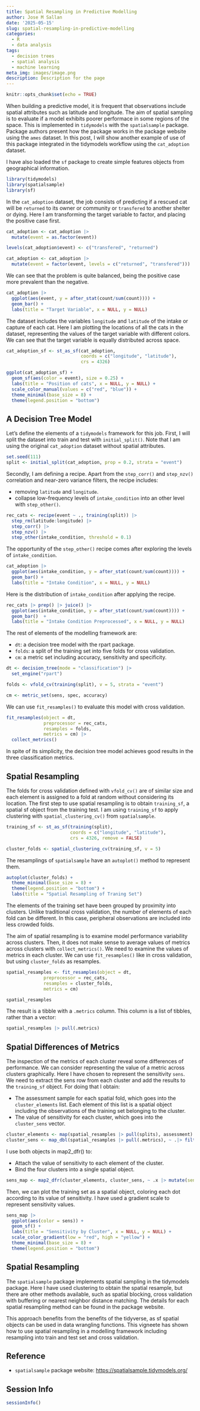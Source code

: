 ```yaml
---
title: Spatial Resampling in Predictive Modelling
author: Jose M Sallan
date: '2025-05-15'
slug: spatial-resampling-in-predictive-modelling
categories:
  - R
  - data analysis
tags:
  - decision trees
  - spatial analysis
  - machine learning
meta_img: images/image.png
description: Description for the page
---
```


```r
knitr::opts_chunk$set(echo = TRUE)
```

When building a predictive model, it is frequent that observations include spatial attributes such as latitude and longitude. The aim of spatial sampling is to evaluate if a model exhibits poorer performace in some regions of the space. This is implemented in `tidymodels` with the `spatialsample` package. Package authors present how the package works in the package website using the `ames` dataset. In this post, I will show another example of use of this package integrated in the tidymodels workflow using the `cat_adoption` dataset.

I have also loaded the `sf` package to create simple features objects from geographical information.

```r
library(tidymodels)
library(spatialsample)
library(sf)
```

In the `cat_adoption` dataset, the job consists of predicting if a rescued cat will be `returned` to its owner or community or `transfered` to another shelter or dying. Here I am transforming the target variable to factor, and placing the positive case first.

```r
cat_adoption <- cat_adoption |>
  mutate(event = as.factor(event))

levels(cat_adoption$event) <- c("transfered", "returned")

cat_adoption <- cat_adoption |>
  mutate(event = factor(event, levels = c("returned", "transfered")))
```

We can see that the problem is quite balanced, being the positive case more prevalent than the negative.

```r
cat_adoption |>
  ggplot(aes(event, y = after_stat(count/sum(count)))) +
  geom_bar() +
  labs(title = "Target Variable", x = NULL, y = NULL)
```

The dataset includes the variables `longitude` and `latitude` of the intake or capture of each cat. Here I am plotting the locations of all the cats in the dataset, representing the values of the target variable with different colors. We can see that the target variable is equally distributed across space.

```r
cat_adoption_sf <- st_as_sf(cat_adoption, 
                            coords = c("longitude", "latitude"), 
                            crs = 4326)

ggplot(cat_adoption_sf) +
  geom_sf(aes(color = event), size = 0.25) +
  labs(title = "Position of cats", x = NULL, y = NULL) +
  scale_color_manual(values = c("red", "blue")) +
  theme_minimal(base_size = 8) +
  theme(legend.position = "bottom")
```

## A Decision Tree Model

Let's define the elements of a `tidymodels` framework for this job. First, I will split the dataset into train and test with `initial_split()`. Note that I am using the original `cat_adoption` dataset without spatial attributes.

```r
set.seed(111)
split <- initial_split(cat_adoption, prop = 0.2, strata = "event")
```

Secondly, I am defining a recipe. Apart from the `step_corr()` and `step_nzv()` correlation and near-zero variance filters, the recipe includes:

- removing `latitude` and `longitude`.
- collapse low-frequency levels of `intake_condition` into an other level with `step_other()`.

```r
rec_cats <- recipe(event ~ ., training(split)) |>
  step_rm(latitude:longitude) |>
  step_corr() |>
  step_nzv() |>
  step_other(intake_condition, threshold = 0.1)
```

The opportunity of the `step_other()` recipe comes after exploring the levels of `intake_condition`.

```r
cat_adoption |>
  ggplot(aes(intake_condition, y = after_stat(count/sum(count)))) +
  geom_bar() +
  labs(title = "Intake Condition", x = NULL, y = NULL)
```

Here is the distribution of `intake_condition` after applying the recipe.

```r
rec_cats |> prep() |> juice() |>
  ggplot(aes(intake_condition, y = after_stat(count/sum(count)))) +
  geom_bar()  +
  labs(title = "Intake Condition Preprocessed", x = NULL, y = NULL)
```

The rest of elements of the modelling framework are:

- `dt`: a decision tree model with the rpart package.
- `folds`: a split of the training set into five folds for cross validation.
- `cm`: a metric set including accuracy, sensitivity and specificity.

```r
dt <- decision_tree(mode = "classification") |>
  set_engine("rpart")

folds <- vfold_cv(training(split), v = 5, strata = "event")

cm <- metric_set(sens, spec, accuracy)
```

We can use `fit_resamples()` to evaluate this model with cross validation.

```r
fit_resamples(object = dt,
              preprocessor = rec_cats,
              resamples = folds,
              metrics = cm) |>
  collect_metrics()
```

In spite of its simplicity, the decision tree model achieves good results in the three classification metrics.

## Spatial Resampling

The folds for cross validation defined with `vfold_cv()` are of similar size and each element is assigned to a fold at random without considering its location. The first step to use spatial resampling is to obtain `training_sf`, a spatial sf object from the training test. I am using `training_sf` to apply clustering with `spatial_clustering_cv()` from `spatialsample`.

```r
training_sf <- st_as_sf(training(split), 
                        coords = c("longitude", "latitude"), 
                        crs = 4326, remove = FALSE)

cluster_folds <- spatial_clustering_cv(training_sf, v = 5)
```

The resamplings of `spatialsample` have an `autoplot()` method to represent them.

```r
autoplot(cluster_folds) +
  theme_minimal(base_size = 8) +
  theme(legend.position = "bottom") +
  labs(title = "Spatial Resampling of Traning Set")
```

The elements of the training set have been grouped by proximity into clusters. Unlike traditional cross validation, the number of elements of each fold can be different. In this case, peripheral observations are included into less crowded folds.

The aim of spatial resampling is to examine model performance variability across clusters. Then, it does not make sense to average values of metrics across clusters with `collect_metrics()`. We need to examine the values of metrics in each cluster. We can use `fit_resamples()` like in cross validation, but using `cluster_folds` as resamples.

```r
spatial_resamples <- fit_resamples(object = dt,
              preprocessor = rec_cats,
              resamples = cluster_folds,
              metrics = cm)

spatial_resamples
```

The result is a tibble with a `.metrics` column. This column is a list of tibbles, rather than a vector: 

```r
spatial_resamples |> pull(.metrics)
```

## Spatial Differences of Metrics 

The inspection of the metrics of each cluster reveal some differences of performance. We can consider representing the value of a metric across clusters graphically. Here I have chosen to represent the sensitivity `sens`. We need to extract the sens row from each cluster and add the results to the `training_sf` object. For doing that I obtain:

- The assessment sample for each spatial fold, which goes into the `cluster_elements` list. Each element of this list is a spatial object including the observations of the training set belonging to the cluster.
- The value of sensitivity for each cluster, which goes into the `cluster_sens` vector.

```r
cluster_elements <- map(spatial_resamples |> pull(splits), assessment)
cluster_sens <- map_dbl(spatial_resamples |> pull(.metrics), ~ .|> filter(.metric == "sens") |> pull(.estimate))
```

I use both objects in map2_dfr() to:

- Attach the value of sensitivity to each element of the cluster.
- Bind the four clusters into a single spatial object.

```r
sens_map <- map2_dfr(cluster_elements, cluster_sens, ~ .x |> mutate(sens = .y))
```

Then, we can plot the training set as a spatial object, coloring each dot according to its value of sensitivity. I have used a gradient scale to represent sensitivity values.

```r
sens_map |>
  ggplot(aes(color = sens)) +
  geom_sf() +
  labs(title = "Sensitivity by Cluster", x = NULL, y = NULL) +
  scale_color_gradient(low = "red", high = "yellow") +
  theme_minimal(base_size = 8) +
  theme(legend.position = "bottom")
```

## Spatial Resampling

The `spatialsample` package implements spatial sampling in the tidymodels package. Here I have used clustering to obtain the spatial resample, but there are other methods available, such as spatial blocking, cross validation with buffering or nearest neighbor distance matching. The details for each spatial resampling method can be found in the package website.

This approach benefits from the benefits of the tidyverse, as sf spatial objects can be used in data wrangling functions. This vigneete has shown how to use spatial resampling in a modelling framework including resampling into train and test set and cross validation.

## Reference

- `spatialsample` package website: <https://spatialsample.tidymodels.org/>

## Session Info

```r
sessionInfo()
```


